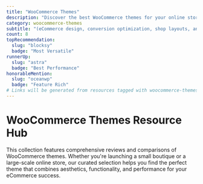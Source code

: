 ```yaml
---
title: "WooCommerce Themes"
description: "Discover the best WooCommerce themes for your online store. From conversion-optimized designs to mobile-first layouts, find the perfect theme for your eCommerce project."
category: woocommerce-themes
subtitle: "(eCommerce design, conversion optimization, shop layouts, and product showcases)"
count: 8
topRecommendation:
  slug: "blocksy"
  badge: "Most Versatile"
runnerUp:
  slug: "astra"
  badge: "Best Performance"
honorableMention:
  slug: "oceanwp"
  badge: "Feature Rich"
# Links will be generated from resources tagged with woocommerce-themes
---
```


# WooCommerce Themes Resource Hub

This collection features comprehensive reviews and comparisons of WooCommerce themes. Whether you're launching a small boutique or a large-scale online store, our curated selection helps you find the perfect theme that combines aesthetics, functionality, and performance for your eCommerce success.